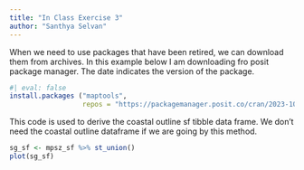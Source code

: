 ```yaml
---
title: "In Class Exercise 3"
author: "Santhya Selvan"
---
```


When we need to use packages that have been retired, we can download them from archives. In this example below I am downloading fro posit package manager. The date indicates the version of the package.

```r
#| eval: false
install.packages ("maptools",
                  repos = "https://packagemanager.posit.co/cran/2023-10-13")
```

This code is used to derive the coastal outline sf tibble data frame. We don't need the coastal outline dataframe if we are going by this method.

```r
sg_sf <- mpsz_sf %>% st_union()
plot(sg_sf)
```
